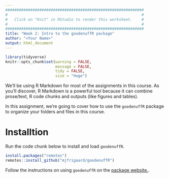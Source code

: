 ```yaml
---
#############################################################
#                                                           #
#   Click on "Knit" in RStudio to render this worksheet.    #
#                                                           #
#############################################################
title: "Week 2: Intro to the goodenuffR package"
author: "<Your Name>"
output: html_document
---
```


```r
library(tidyverse)
knitr::opts_chunk$set(warning = FALSE, 
                      message = FALSE,
                      tidy = FALSE,
                      size = "Huge")
```

We'll be using R Markdown for most of the assignments in this course. As you'll discover, R Markdown is a powerful tool because it can combine prose/text, R code chunks and outputs (like figures and tables).

In this assignment, we're going to cover how to use the `goodenuffR` package to organize your folders and files in this course. 

# Installtion

Run the code chunk below to install and load `goodenuffR`. 

```r
install.packages("remotes")
remotes::install_github("mjfrigaard/goodenuffR")
```

Follow the instructions on using `goodenuffR` on the [package website.](https://mjfrigaard.github.io/goodenuffR/).



